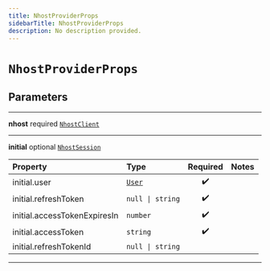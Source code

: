 ```yaml
---
title: NhostProviderProps
sidebarTitle: NhostProviderProps
description: No description provided.
---
```


# `NhostProviderProps`

## Parameters

---

**<span className="parameter-name">nhost</span>** <span className="optional-status">required</span> [`NhostClient`](/reference/deprecated/react/nhost-client)

---

**<span className="parameter-name">initial</span>** <span className="optional-status">optional</span> [`NhostSession`](/reference/deprecated/react/types/nhost-session)

| Property                                                                                                 | Type                                  | Required | Notes |
| :------------------------------------------------------------------------------------------------------- | :------------------------------------ | :------: | :---- |
| <span className="parameter-name"><span className="light-grey">initial.</span>user</span>                 | [`User`](/reference/deprecated/react/types/user) |    ✔️    |       |
| <span className="parameter-name"><span className="light-grey">initial.</span>refreshToken</span>         | <code>null &#124; string</code>       |    ✔️    |       |
| <span className="parameter-name"><span className="light-grey">initial.</span>accessTokenExpiresIn</span> | <code>number</code>                   |    ✔️    |       |
| <span className="parameter-name"><span className="light-grey">initial.</span>accessToken</span>          | <code>string</code>                   |    ✔️    |       |
| <span className="parameter-name"><span className="light-grey">initial.</span>refreshTokenId</span>       | <code>null &#124; string</code>       |          |       |

---
